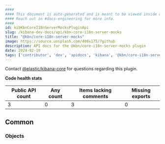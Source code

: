```yaml
---
####
#### This document is auto-generated and is meant to be viewed inside our experimental, new docs system.
#### Reach out in #docs-engineering for more info.
####
id: kibKbnCoreI18nServerMocksPluginApi
slug: /kibana-dev-docs/api/kbn-core-i18n-server-mocks
title: "@kbn/core-i18n-server-mocks"
image: https://source.unsplash.com/400x175/?github
description: API docs for the @kbn/core-i18n-server-mocks plugin
date: 2024-02-10
tags: ['contributor', 'dev', 'apidocs', 'kibana', '@kbn/core-i18n-server-mocks']
---
```




Contact [@elastic/kibana-core](https://github.com/orgs/elastic/teams/kibana-core) for questions regarding this plugin.

**Code health stats**

| Public API count  | Any count | Items lacking comments | Missing exports |
|-------------------|-----------|------------------------|-----------------|
| 3 | 0 | 3 | 0 |

## Common

### Objects
<DocDefinitionList data={kbnCoreI18nServerMocksObj.common.objects}/>

